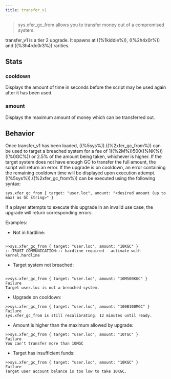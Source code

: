 ```yaml
---
title: transfer_v1
---
```


> sys.xfer_gc_from allows you to transfer money out of a compromised system.

transfer_v1 is a tier 2 upgrade. It spawns at ((%1kiddie%)), ((%2h4x0r%)) and ((%3h4rdc0r3%)) rarities.

## Stats

### cooldown

Displays the amount of time in seconds before the script may be used again after it has been used.

### amount

Displays the maximum amount of money which can be transferred out.

## Behavior

Once transfer_v1 has been loaded, ((%5sys%)).((%2xfer_gc_from%)) can be used to target a breached system for a fee of 1((%2M%))500((%NK%))((%0GC%)) or 2.5% of the amount being taken, whichever is higher.
If the target system does not have enough GC to transfer the full amount, the script will return an error.
If the upgrade is on cooldown, an error containing the remaining cooldown time will be displayed upon execution attempt.
((%5sys%)).((%2xfer_gc_from%)) can be executed using the following syntax:

```
sys.xfer_gc_from { target: "user.loc", amount: "<desired amount (up to max) as GC string>" }
```

If a player attempts to execute this upgrade in an invalid use case, the upgrade will return corresponding errors.

Examples:

- Not in hardline:

```

>>sys.xfer_gc_from { target: "user.loc", amount: "10KGC" }
:::TRUST COMMUNICATION::: hardline required - activate with kernel.hardline

```

- Target system not breached:

```

>>sys.xfer_gc_from { target: "user.loc", amount: "10M500KGC" }
Failure
Target user.loc is not a breached system.

```

- Upgrade on cooldown:

```
>>sys.xfer_gc_from { target: "user.loc", amount: "100B100MGC" }
Failure
sys.xfer_gc_from is still recalibrating. 12 minutes until ready.
```

- Amount is higher than the maximum allowed by upgrade:

```
>>sys.xfer_gc_from { target: "user.loc", amount: "10TGC" }
Failure
You can't transfer more than 10MGC
```

- Target has insufficient funds:

```
>>sys.xfer_gc_from { target: "user.loc", amount: "10KGC" }
Failure
Target user account balance is too low to take 10KGC.
```
